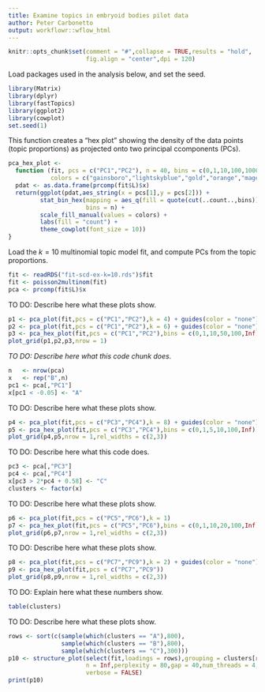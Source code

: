 ```yaml
---
title: Examine topics in embryoid bodies pilot data
author: Peter Carbonetto
output: workflowr::wflow_html
---
```


```r
knitr::opts_chunk$set(comment = "#",collapse = TRUE,results = "hold",
                      fig.align = "center",dpi = 120)
```

Load packages used in the analysis below, and set the seed.

```r
library(Matrix)
library(dplyr)
library(fastTopics)
library(ggplot2)
library(cowplot)
set.seed(1)
```

This function creates a "hex plot" showing the density of the data
points (topic proportions) as projected onto two principal ccomponents
(PCs).

```r
pca_hex_plot <-
  function (fit, pcs = c("PC1","PC2"), n = 40, bins = c(0,1,10,100,1000,Inf),
            colors = c("gainsboro","lightskyblue","gold","orange","magenta")) {
  pdat <- as.data.frame(prcomp(fit$L)$x)
  return(ggplot(pdat,aes_string(x = pcs[1],y = pcs[2])) +
         stat_bin_hex(mapping = aes_q(fill = quote(cut(..count..,bins))),
                      bins = n) +
         scale_fill_manual(values = colors) +
         labs(fill = "count") +
         theme_cowplot(font_size = 10))
}
```

Load the $k = 10$ multinomial topic model fit, and compute PCs from
the topic proportions.

```r
fit <- readRDS("fit-scd-ex-k=10.rds")$fit
fit <- poisson2multinom(fit)
pca <- prcomp(fit$L)$x
```

TO DO: Describe here what these plots show.

```r
p1 <- pca_plot(fit,pcs = c("PC1","PC2"),k = 4) + guides(color = "none")
p2 <- pca_plot(fit,pcs = c("PC1","PC2"),k = 6) + guides(color = "none")
p3 <- pca_hex_plot(fit,pcs = c("PC1","PC2"),bins = c(0,1,10,50,100,Inf))
plot_grid(p1,p2,p3,nrow = 1)
```

*TO DO: Describe here what this code chunk does.*

```r
n   <- nrow(pca)
x   <- rep("B",n)
pc1 <- pca[,"PC1"]
x[pc1 < -0.05] <- "A"
```

TO DO: Describe here what these plots show.

```r
p4 <- pca_plot(fit,pcs = c("PC3","PC4"),k = 8) + guides(color = "none")
p5 <- pca_hex_plot(fit,pcs = c("PC3","PC4"),bins = c(0,1,5,10,100,Inf))
plot_grid(p4,p5,nrow = 1,rel_widths = c(2,3))
```

TO DO: Describe here what this code does.

```r
pc3 <- pca[,"PC3"]
pc4 <- pca[,"PC4"]
x[pc3 > 2*pc4 + 0.58] <- "C"
clusters <- factor(x)
```

TO DO: Describe here what these plots show.

```r
p6 <- pca_plot(fit,pcs = c("PC5","PC6"),k = 1)
p7 <- pca_hex_plot(fit,pcs = c("PC5","PC6"),bins = c(0,1,10,20,100,Inf))
plot_grid(p6,p7,nrow = 1,rel_widths = c(2,3))
```

TO DO: Describe here what these plots show.

```r
p8 <- pca_plot(fit,pcs = c("PC7","PC9"),k = 2) + guides(color = "none")
p9 <- pca_hex_plot(fit,pcs = c("PC7","PC9"))
plot_grid(p8,p9,nrow = 1,rel_widths = c(2,3))
```

TO DO: Explain here what these numbers show.

```r
table(clusters)
```

TO DO: Describe here what these plots show.

```r
rows <- sort(c(sample(which(clusters == "A"),800),
               sample(which(clusters == "B"),800),
               sample(which(clusters == "C"),300)))
p10 <- structure_plot(select(fit,loadings = rows),grouping = clusters[rows],
                      n = Inf,perplexity = 80,gap = 40,num_threads = 4,
                      verbose = FALSE)
print(p10)
```

